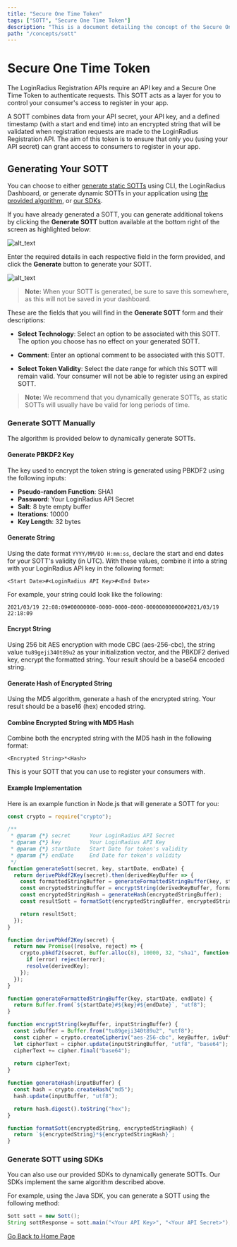 ```yaml
---
title: "Secure One Time Token"
tags: ["SOTT", "Secure One Time Token"]
description: "This is a document detailing the concept of the Secure One Time Token."
path: "/concepts/sott"
---
```



# Secure One Time Token

The LoginRadius Registration APIs require an API key and a Secure One Time Token to authenticate requests. This SOTT acts as a layer for you to control your consumer's access to register in your app.

A SOTT combines data from your API secret, your API key, and a defined timestamp (with a start and end time) into an encrypted string that will be validated when registration requests are made to the LoginRadius Registration API. The aim of this token is to ensure that only you (using your API secret) can grant access to consumers to register in your app.

## Generating Your SOTT

You can choose to either [generate static SOTTs](#generate-sott-in-loginradius-dashboard) using CLI, the LoginRadius Dashboard, or generate dynamic SOTTs in your application using [the provided algorithm](#generate-sott-manually), or [our SDKs](#generate-sott-using-sdks).

<Sott />

If you have already generated a SOTT, you can generate additional tokens by clicking the **Generate SOTT** button available at the bottom right of the screen as highlighted below:

![alt_text](images/generate-sott.png "image_tooltip")

Enter the required details in each respective field in the form provided, and click the **Generate** button to generate your SOTT.

![alt_text](images/generate-sott-form.png "image_tooltip")


> **Note:** When your SOTT is generated, be sure to save this somewhere, as this will not be saved in your dashboard.

These are the fields that you will find in the **Generate SOTT** form and their descriptions:

  * **Select Technology**: Select an option to be associated with this SOTT. The option you choose has no effect on your generated SOTT.

  * **Comment**: Enter an optional comment to be associated with this SOTT.

  * **Select Token Validity**: Select the date range for which this SOTT will remain valid. Your consumer will not be able to register using an expired SOTT.


> **Note:** We recommend that you dynamically generate SOTTs, as static SOTTs will usually have be valid for long periods of time.

### Generate SOTT Manually

The algorithm is provided below to dynamically generate SOTTs.

#### Generate PBKDF2 Key

The key used to encrypt the token string is generated using PBKDF2 using the following inputs:

* **Pseudo-random Function**: SHA1
* **Password**: Your LoginRadius API Secret
* **Salt**: 8 byte empty buffer
* **Iterations**: 10000
* **Key Length**: 32 bytes

#### Generate String

Using the date format `YYYY/MM/DD H:mm:ss`, declare the start and end dates for your SOTT's validity (in UTC). With these values, combine it into a string with your LoginRadius API key in the following format:

```
<Start Date>#<LoginRadius API Key>#<End Date>
```

For example, your string could look like the following:

```
2021/03/19 22:08:09#00000000-0000-0000-0000-000000000000#2021/03/19 22:18:09
```

#### Encrypt String

Using 256 bit AES encryption with mode CBC (aes-256-cbc), the string value `tu89geji340t89u2` as your initialization vector, and the PBKDF2 derived key, encrypt the formatted string. Your result should be a base64 encoded string.

#### Generate Hash of Encrypted String

Using the MD5 algorithm, generate a hash of the encrypted string. Your result should be a base16 (hex) encoded string.

#### Combine Encrypted String with MD5 Hash

Combine both the encrypted string with the MD5 hash in the following format:

```
<Encrypted String>*<Hash>
```

This is your SOTT that you can use to register your consumers with.

#### Example Implementation

Here is an example function in Node.js that will generate a SOTT for you:

```js
const crypto = require("crypto");

/**
 * @param {*} secret      Your LoginRadius API Secret
 * @param {*} key         Your LoginRadius API Key
 * @param {*} startDate   Start Date for token's validity
 * @param {*} endDate     End Date for token's validity
 */
function generateSott(secret, key, startDate, endDate) {
  return derivePbkdf2Key(secret).then(derivedKeyBuffer => {
    const formattedStringBuffer = generateFormattedStringBuffer(key, startDate, endDate);
    const encryptedStringBuffer = encryptString(derivedKeyBuffer, formattedStringBuffer);
    const encryptedStringHash = generateHash(encryptedStringBuffer);
    const resultSott = formatSott(encryptedStringBuffer, encryptedStringHash);

    return resultSott;
  });
}

function derivePbkdf2Key(secret) {
  return new Promise((resolve, reject) => {
    crypto.pbkdf2(secret, Buffer.alloc(8), 10000, 32, "sha1", function(error, derivedKey) {
      if (error) reject(error);
      resolve(derivedKey);
    });
  });
}

function generateFormattedStringBuffer(key, startDate, endDate) {
  return Buffer.from(`${startDate}#${key}#${endDate}`, "utf8");
}

function encryptString(keyBuffer, inputStringBuffer) {
  const ivBuffer = Buffer.from("tu89geji340t89u2", "utf8");
  const cipher = crypto.createCipheriv("aes-256-cbc", keyBuffer, ivBuffer);
  let cipherText = cipher.update(inputStringBuffer, "utf8", "base64");
  cipherText += cipher.final("base64");
  
  return cipherText;
}

function generateHash(inputBuffer) {
  const hash = crypto.createHash("md5");
  hash.update(inputBuffer, "utf8");

  return hash.digest().toString("hex");
}

function formatSott(encryptedString, encryptedStringHash) {
  return `${encryptedString}*${encryptedStringHash}`;
}
```

### Generate SOTT using SDKs

You can also use our provided SDKs to dynamically generate SOTTs. Our SDKs implement the same algorithm described above.

For example, using the Java SDK, you can generate a SOTT using the following method:

```java
Sott sott = new Sott();
String sottResponse = sott.main("<Your API Key>", "<Your API Secret>");
```


[Go Back to Home Page](https://lr-developer-docs.netlify.app)

